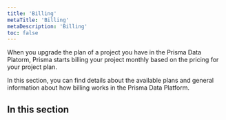 ```yaml
---
title: 'Billing'
metaTitle: 'Billing'
metaDescription: 'Billing'
toc: false
---
```


<TopBlock>

When you upgrade the plan of a project you have in the Prisma Data Platorm, Prisma starts billing your project monthly based on the pricing for your project plan.

In this section, you can find details about the available plans and general information about how billing works in the Prisma Data Platform.

</TopBlock>

## In this section

<Subsections depth="2" />

